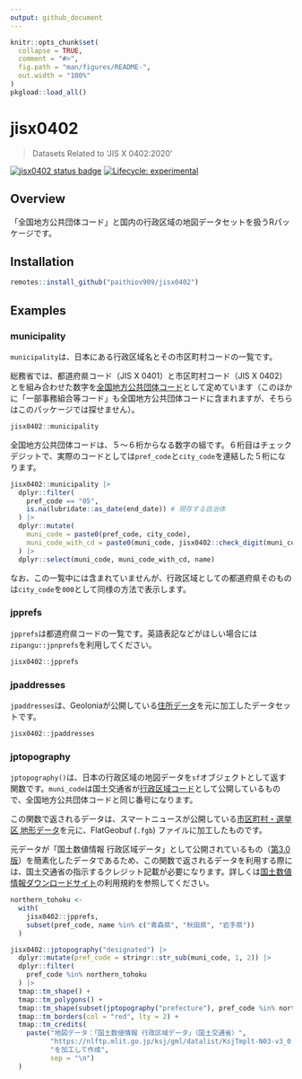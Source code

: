 ```yaml
---
output: github_document
---
```


<!-- README.md is generated from README.Rmd. Please edit that file -->

```r
knitr::opts_chunk$set(
  collapse = TRUE,
  comment = "#>",
  fig.path = "man/figures/README-",
  out.width = "100%"
)
pkgload::load_all()
```

# jisx0402

> Datasets Related to 'JIS X 0402:2020'

<!-- badges: start -->
[![jisx0402 status badge](https://paithiov909.r-universe.dev/badges/jisx0402)](https://paithiov909.r-universe.dev/jisx0402)
[![Lifecycle: experimental](https://img.shields.io/badge/lifecycle-experimental-orange.svg)](https://lifecycle.r-lib.org/articles/stages.html#experimental)
<!-- badges: end -->

## Overview

「全国地方公共団体コード」と国内の行政区域の地図データセットを扱うRパッケージです。

## Installation

``` r
remotes::install_github("paithiov909/jisx0402")
```

## Examples

### municipality

`municipality`は、日本にある行政区域名とその市区町村コードの一覧です。

総務省では、都道府県コード（JIS X 0401）と市区町村コード（JIS X 0402）とを組み合わせた数字を[全国地方公共団体コード](https://www.soumu.go.jp/denshijiti/code.html)として定めています（このほかに「一部事務組合等コード」も全国地方公共団体コードに含まれますが、そちらはこのパッケージでは探せません）。

```r
jisx0402::municipality
```

全国地方公共団体コードは、５～６桁からなる数字の組です。６桁目はチェックデジットで、実際のコードとしては`pref_code`と`city_code`を連結した５桁になります。

```r
jisx0402::municipality |>
  dplyr::filter(
    pref_code == "05",
    is.na(lubridate::as_date(end_date)) # 現存する自治体
  ) |>
  dplyr::mutate(
    muni_code = paste0(pref_code, city_code),
    muni_code_with_cd = paste0(muni_code, jisx0402::check_digit(muni_code))
  ) |>
  dplyr::select(muni_code, muni_code_with_cd, name)
```

なお、この一覧中には含まれていませんが、行政区域としての都道府県そのものは`city_code`を`000`として同様の方法で表示します。

### jpprefs

`jpprefs`は都道府県コードの一覧です。英語表記などがほしい場合には`zipangu::jpnprefs`を利用してください。

```r
jisx0402::jpprefs
```

### jpaddresses

`jpaddresses`は、Geoloniaが公開している[住所データ](https://github.com/geolonia/japanese-addresses)を元に加工したデータセットです。

```r
jisx0402::jpaddresses
```

### jptopography

`jptopography()`は、日本の行政区域の地図データを`sf`オブジェクトとして返す関数です。`muni_code`は国土交通省が[行政区域コード](https://nlftp.mlit.go.jp/ksj/gml/codelist/AdminiBoundary_CD.xlsx)として公開しているもので、全国地方公共団体コードと同じ番号になります。

この関数で返されるデータは、スマートニュースが公開している[市区町村・選挙区 地形データ](https://github.com/smartnews-smri/japan-topography)を元に、FlatGeobuf (`.fgb`) ファイルに加工したものです。

元データが「国土数値情報 行政区域データ」として公開されているもの（[第3.0版](https://nlftp.mlit.go.jp/ksj/gml/datalist/KsjTmplt-N03-v3_0.html)）を簡素化したデータであるため、この関数で返されるデータを利用する際には、国土交通省の指示するクレジット記載が必要になります。詳しくは[国土数値情報ダウンロードサイト](https://nlftp.mlit.go.jp)の利用規約を参照してください。

```r
northern_tohoku <-
  with(
    jisx0402::jpprefs,
    subset(pref_code, name %in% c("青森県", "秋田県", "岩手県"))
  )

jisx0402::jptopography("designated") |>
  dplyr::mutate(pref_code = stringr::str_sub(muni_code, 1, 2)) |>
  dplyr::filter(
    pref_code %in% northern_tohoku
  ) |>
  tmap::tm_shape() +
  tmap::tm_polygons() +
  tmap::tm_shape(subset(jptopography("prefecture"), pref_code %in% northern_tohoku)) +
  tmap::tm_borders(col = "red", lty = 2) +
  tmap::tm_credits(
    paste("地図データ：「国土数値情報 行政区域データ」（国土交通省）",
          "https://nlftp.mlit.go.jp/ksj/gml/datalist/KsjTmplt-N03-v3_0.html",
          "を加工して作成",
          sep = "\n")
  )
```
